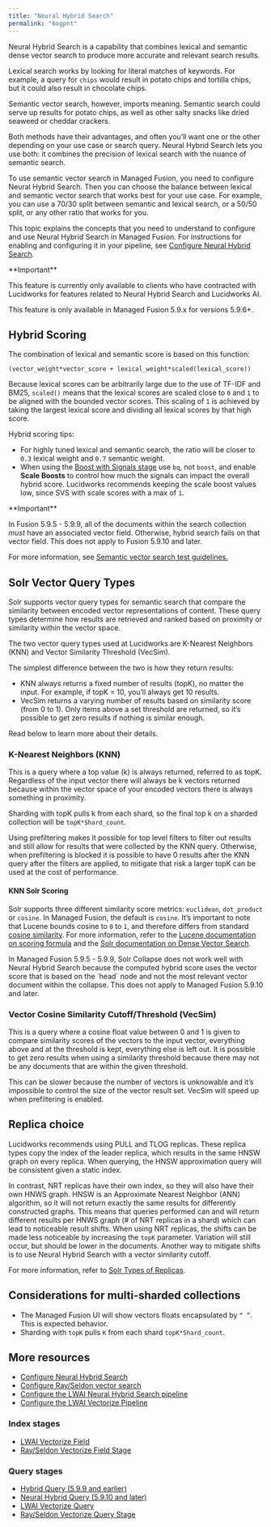 ```yaml
---
title: "Neural Hybrid Search"
permalink: "6ogpnt"
---
```


Neural Hybrid Search is a capability that combines lexical and semantic dense vector search to produce more accurate and relevant search results.

Lexical search works by looking for literal matches of keywords.
For example, a query for `chips` would result in potato chips and tortilla chips, but it could also result in chocolate chips.

Semantic vector search, however, imports meaning.
Semantic search could serve up results for potato chips, as well as other salty snacks like dried seaweed or cheddar crackers.

Both methods have their advantages, and often you’ll want one or the other depending on your use case or search query.
Neural Hybrid Search lets you use both: it combines the precision of lexical search with the nuance of semantic search.

To use semantic vector search in Managed Fusion, you need to configure Neural Hybrid Search.
Then you can choose the balance between lexical and semantic vector search that works best for your use case.
For example, you can use a 70/30 split between semantic and lexical search, or a 50/50 split, or any other ratio that works for you.

This topic explains the concepts that you need to understand to configure and use Neural Hybrid Search in Managed Fusion.
For instructions for enabling and configuring it in your pipeline, see [Configure Neural Hybrid Search](/how-to/56o1tt/configure-neural-hybrid-search).

<Note>
**Important**

This feature is currently only available to clients who have contracted with Lucidworks for features related to Neural Hybrid Search and Lucidworks AI.

</Note>


<Note>
This feature is only available in Managed Fusion 5.9.x for versions 5.9.6+.
</Note>



## Hybrid Scoring

The combination of lexical and semantic score is based on this function:

```
(vector_weight*vector_score + lexical_weight*scaled(lexical_score))
```

Because lexical scores can be arbitrarily large due to the use of TF-IDF and BM25, `scaled()` means that the lexical scores are scaled close to `0` and `1` to be aligned with the bounded vector scores. This scaling of `1` is achieved by taking the largest lexical score and dividing all lexical scores by that high score.

Hybrid scoring tips:

* For highly tuned lexical and semantic search, the ratio will be closer to `0.3` lexical weight and `0.7` semantic weight.
* When using the [Boost with Signals stage](/managed-fusion/5.9/ihes2t/boost-with-signals) use `bq`, not `boost`, and enable **Scale Boosts** to control how much the signals can impact the overall hybrid score. Lucidworks recommends keeping the scale boost values low, since SVS with scale scores with a max of `1`.

<Note>
**Important**

In Fusion 5.9.5 - 5.9.9, all of the documents within the search collection *must* have an associated vector field. Otherwise, hybrid search fails on that vector field. This does not apply to Fusion 5.9.10 and later.
</Note>



For more information, see [Semantic vector search test guidelines.](/managed-fusion/5.9/9yfvck/semantic-vector-search-test-guidelines)

## Solr Vector Query Types

Solr supports vector query types for semantic search that compare the similarity between encoded vector representations of content. These query types determine how results are retrieved and ranked based on proximity or similarity within the vector space.

The two vector query types used at Lucidworks are K-Nearest Neighbors (KNN) and Vector Similarity Threshold (VecSim).

The simplest difference between the two is how they return results:

* KNN always returns a fixed number of results (topK), no matter the input. For example, if topK = 10, you’ll always get 10 results.
* VecSim returns a varying number of results based on similarity score (from 0 to 1). Only items above a set threshold are returned, so it’s possible to get zero results if nothing is similar enough.

Read below to learn more about their details.

### K-Nearest Neighbors (KNN)

This is a query where a top value (k) is always returned, referred to as topK. Regardless of the input vector there will always be k vectors returned because within the vector space of your encoded vectors there is always something in proximity.

Sharding with topK pulls k from each shard, so the final top k on a sharded collection will be `topK*Shard_count`.

Using prefiltering makes it possible for top level filters to filter out results and still allow for results that were collected by the KNN query. Otherwise, when prefiltering is blocked it is possible to have 0 results after the KNN query after the filters are applied, to mitigate that risk a larger topK can be used at the cost of performance.

#### KNN Solr Scoring

Solr supports three different similarity score metrics: `euclidean`, `dot_product` or `cosine`. In Managed Fusion, the default is `cosine`. It’s important to note that Lucene bounds cosine to `0` to `1`, and therefore differs from standard [cosine similarity](https://en.wikipedia.org/wiki/Cosine_similarity). For more information, refer to the [Lucene documentation on scoring formula](https://lucene.apache.org/core/4_10_0/core/org/apache/lucene/search/similarities/TFIDFSimilarity.html) and the [Solr documentation on Dense Vector Search](https://solr.apache.org/guide/solr/latest/query-guide/dense-vector-search.html#densevectorfield).

<Note>
In Managed Fusion 5.9.5 - 5.9.9, Solr Collapse does not work well with Neural Hybrid Search because the computed hybrid score uses the vector score that is based on the `head` node and not the most relevant vector document within the collapse. This does not apply to Managed Fusion 5.9.10 and later.
</Note>

### Vector Cosine Similarity Cutoff/Threshold (VecSim)

This is a query where a cosine float value between 0 and 1 is given to compare similarity scores of the vectors to the input vector, everything above and at the threshold is kept, everything else is left out. It is possible to get zero results when using a similarity threshold because there may not be any documents that are within the given threshold.

This can be slower because the number of vectors is unknowable and it’s impossible to control the size of the vector result set. VecSim will speed up when prefiltering is enabled.

## Replica choice

Lucidworks recommends using PULL and TLOG replicas. These replica types copy the index of the leader replica, which results in the same HNSW graph on every replica. When querying, the HNSW approximation query will be consistent given a static index.

In contrast, NRT replicas have their own index, so they will also have their own HNWS graph. HNSW is an Approximate Nearest Neighbor (ANN) algorithm, so it will not return exactly the same results for differently constructed graphs. This means that queries performed can and will return different results per HNWS graph (# of NRT replicas in a shard) which can lead to noticeable result shifts. When using NRT replicas, the shifts can be made less noticeable by increasing the `topK` parameter. Variation will still occur, but should be lower in the documents. Another way to mitigate shifts is to use Neural Hybrid Search with a vector similarity cutoff.

For more information, refer to [Solr Types of Replicas](https://solr.apache.org/guide/solr/latest/deployment-guide/solrcloud-shards-indexing.html#types-of-replicas).

## Considerations for multi-sharded collections

* The Managed Fusion UI will show vectors floats encapsulated by `“ ”`. This is expected behavior.
* Sharding with `topK` pulls `K` from each shard `topK*Shard_count`.

## More resources

* [Configure Neural Hybrid Search](/how-to/56o1tt/configure-neural-hybrid-search)
* [Configure Ray/Seldon vector search](/how-to/f2t34r/configure-seldon-ai-vector-search)
* [Configure the LWAI Neural Hybrid Search pipeline](/how-to/tpq759/lwai-neural-hybrid-search-pipeline)
* [Configure the LWAI Vectorize Pipeline](/how-to/3kjevu/lwai-vectorize-pipeline)

### Index stages

* [LWAI Vectorize Field](/managed-fusion/5.9/4h364i/lwai-vectorize-field)
* [Ray/Seldon Vectorize Field Stage](/managed-fusion/5.9/rxqfrt/ray-seldon-vectorize-field-stage)

### Query stages

* [Hybrid Query (5.9.9 and earlier)](/managed-fusion/5.9/23oiz7/hybrid-query-stage)
* [Neural Hybrid Query (5.9.10 and later)](/managed-fusion/5.9/4xm0li/neural-hybrid-query-stage)
* [LWAI Vectorize Query](/managed-fusion/5.9/uxpzzw/lwai-vectorize-query)
* [Ray/Seldon Vectorize Query Stage](/managed-fusion/5.9/4engao/ray-seldon-vectorize-query-stage)